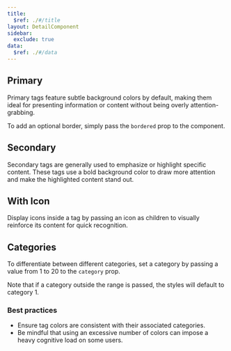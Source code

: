 ```yaml
---
title:
  $ref: ./#/title
layout: DetailComponent
sidebar:
  exclude: true
data:
  $ref: ./#/data
---
```


<LivePreviewControls>
<LivePreview componentName="tag" exampleName="Primary">

## Primary

Primary tags feature subtle background colors by default, making them ideal for presenting information or content without being overly attention-grabbing.

To add an optional border, simply pass the `bordered` prop to the component.

</LivePreview>
<LivePreview componentName="tag" exampleName="Secondary">

## Secondary

Secondary tags are generally used to emphasize or highlight specific content. These tags use a bold background color to draw more attention and make the highlighted content stand out.

</LivePreview>
<LivePreview componentName="tag" exampleName="Icon">

## With Icon

Display icons inside a tag by passing an icon as children to visually reinforce its content for quick recognition.

</LivePreview>
<LivePreview componentName="tag" exampleName="Categories">

## Categories

To differentiate between different categories, set a category by passing a value from 1 to 20 to the `category` prop.

Note that if a category outside the range is passed, the styles will default to category 1.

### Best practices

- Ensure tag colors are consistent with their associated categories.
- Be mindful that using an excessive number of colors can impose a heavy cognitive load on some users.

</LivePreview> 
</LivePreviewControls>
